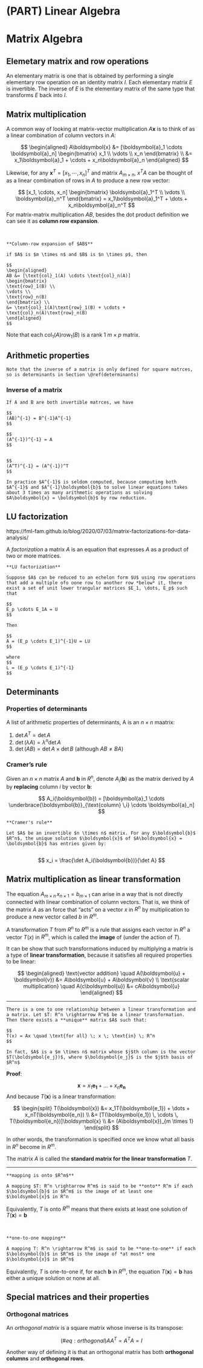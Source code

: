 
# (PART) Linear Algebra {-}


# Matrix Algebra  



## Elemetary matrix and row operations  
An elementary matrix is one that is obtained by performing a single elementary row
operation on an identity matrix $I$. Each elementary matrix $E$ is invertible. The inverse of $E$ is the elementary matrix of the same type that transforms $E$ back into $I$.


## Matrix multiplication

A common way of looking at matrix-vector multiplication $A\boldsymbol{x}$ is to think of as a linear combination of column vectors in $A$:  

$$
\begin{aligned}
A\boldsymbol{x} &= [\boldsymbol{a}_1 \cdots \boldsymbol{a}_n] 
\begin{bmatrix}
x_1 \\
\vdots \\
x_n
\end{bmatrix} \\
&= x_1\boldsymbol{a}_1 + \cdots + x_n\boldsymbol{a}_n
\end{aligned}
$$


Likewise, for any $\boldsymbol{x}^{T} = [x_1, \cdots, x_n]^T$ and matrix $A_{m \times n}$, $x^{T}A$ can be thought of as a linear combination of rows in $A$ to produce a new row vector: 

$$
[x_1, \cdots, x_n] 
\begin{bmatrix}
\boldsymbol{a}_1^T \\
\vdots  \\
\boldsymbol{a}_n^T
\end{bmatrix} 
= x_1\boldsymbol{a}_1^T + \dots + x_n\boldsymbol{a}_n^T
$$
For matrix-matrix multiplication $AB$, besides the dot product definition we can see it as **column row expansion**.  

<br>

```theorem
**Column-row expansion of $AB$**

if $A$ is $m \times n$ and $B$ is $n \times p$, then 

$$
\begin{aligned}
AB &= [\text{col}_1(A) \cdots \text{col}_n(A)] 
\begin{bmatrix}
\text{row}_1(B) \\
\vdots \\ 
\text{row}_n(B)
\end{bmatrix} \\ 
&= \text{col}_1(A)\text{row}_1(B) + \cdots +  \text{col}_n(A)\text{row}_n(B)
\end{aligned}
$$
```


Note that each $\text{col}_1(A)\text{row}_1(B)$ is a rank 1 $m \times p$ matrix. 




## Arithmetic properties   


```block2
Note that the inverse of a matrix is only defined for square matrces, so is determinants in Section \@ref(determinants)
```


### Inverse of a matrix

```theorem
If A and B are both invertible matrces, we have

$$
(AB)^{-1} = B^{-1}A^{-1}
$$

$$
(A^{-1})^{-1} = A  
$$
  

$$
(A^T)^{-1} = (A^{-1})^T
$$
```



```block2
In practice $A^{-1}$ is seldom computed, because computing both $A^{-1}$ and $A^{-1}\boldsymbol{b}$ to solve linear equations takes about 3 times as many arithmetic operations as solving $A\boldsymbol{x} = \boldsymbol{b}$ by row reduction.
```


## LU factorization 

https://fml-fam.github.io/blog/2020/07/03/matrix-factorizations-for-data-analysis/

A *factorization* a matrix $A$ is an equation that expresses $A$ as a product of two or more matrices.  

```definition
**LU factorization**
  
Suppose $A$ can be reduced to an echelon form $U$ using row operations that add a multiple ofo oone row to another row *below* it, there exist a set of unit lower trangular matrices $E_1, \dots, E_p$ such that 

$$
E_p \cdots E_1A = U  
$$
  
Then 

$$
A = (E_p \cdots E_1)^{-1}U = LU
$$

where 
$$
L = (E_p \cdots E_1)^{-1}  
$$
```


## Determinants

### Properties of determinants 

A list of arithmetic properties of determinants, A is an $n\times n$ maatrix: 

1. $\det A^T = \det A$
2. $\det (\lambda A) = \lambda^n \det A$
3. $\det (AB) = \det A \times \det B$ (although $AB \not = BA$)  


### Cramer's rule

Given an $n \times n$ matrix $A$ and $\boldsymbol{b}$ in $R^n$, denote $A_i(\boldsymbol{b})$ as the matrix derived by $A$ by **replacing** column $i$ by vector $\boldsymbol{b}$:  

$$
A_i(\boldsymbol{b}) = [\boldsymbol{a}_1 \cdots \underbrace{\boldsymbol{b}}_{\text{column} \,i} \cdots \boldsymbol{a}_n]
$$

```definition
**Cramer's rule** 

Let $A$ be an invertible $n \times n$ matrix. For any $\boldsymbol{b}$ $R^n$, the unique solution $\boldsymbol{x}$ of $A\boldsymbol{x} = \boldsymbol{b}$ has entries given by: 


```

$$
x_i = \frac{\det A_i(\boldsymbol{b})}{\det A}
$$


## Matrix multiplication as linear transformation

The equation $A_{m \times n} \, x _{ n \times 1} = b_{m \times 1}$ can arise in a way that is not directly connected with linear combination of column vectors. That is,  we think of the matrix $A$ as an force that “acts” on a vector $x$ in $R^n$ by multiplication to produce a new vector called $b$ in $R^m$.  

A transformation $T$ from $R^n$ to $R^m$ is a rule that assigns each vector \boldsymbol{x} in $R^n$ a vector $T(x)$ in $R^m$, which is called the **image** of \boldsymbol{x} (under the action of $T$). 

It can be show that such transformations induced by multiplying a matrix is a type of **linear transformation**, because it satisfies all required properties to be linear:  

$$
\begin{aligned}
\text{vector addition} \quad A(\boldsymbol{u} + \boldsymbol{v}) &= A\boldsymbol{u} + A\boldsymbol{v}  \\ 
\text{scalar multiplication} \quad A(c\boldsymbol{u}) &= cA\boldsymbol{u}
\end{aligned}
$$
<hr>

```theorem
There is a one to one relationship between a linear transformation and a matrix. Let $T: R^n \rightarrow R^m$ be a linear transformation. Then there exists a **unique** matrix $A$ such that:  
  
$$
T(x) = Ax \quad \text{for all} \; x \; \text{in} \; R^n  
$$
  
In fact, $A$ is a $m \times n$ matrix whose $j$th column is the vector $T(\boldsymbol{e_j})$, where $\boldsymbol{e_j}$ is the $j$th basis of $R^n$ 
```

**Proof**: 

$$
\boldsymbol{x} = x_1\boldsymbol{e_1} + \dots + x_n{\boldsymbol{e_n}}
$$
And because $T(\boldsymbol{x})$ is a linear transformation: 

$$
\begin{split}
T(\boldsymbol{x}) &= x_1T(\boldsymbol{e_1}) + \dots + x_nT(\boldsymbol{e_n}) \\
&= [T(\boldsymbol{e_1}) \, \cdots \, T(\boldsymbol{e_n})]\boldsymbol{x} \\
&= (A\boldsymbol{x})_{m \times 1}
\end{split}
$$

In other words, the transformation is specified once we know what all basis in $R^n$ become in $R^m$.

The matrix $A$ is called the **standard matrix for the linear transformation** $T$.  

<hr>


```definition
**mapping is onto $R^m$**

A mapping $T: R^n \rightarrow R^m$ is said to be **onto** R^m if each $\boldsymbol{b}$ in $R^m$ is the image of at least one $\boldsymbol{x}$ in R^n
```

Equivalently, $T$ is onto $R^m$ means that there exists at least one solution of $T(\boldsymbol{x}) = \boldsymbol{b}$

<br>

```definition
**one-to-one mapping**

A mapping T: R^n \rightarrow R^m$ is said to be **one-to-one** if each $\boldsymbol{b}$ in $R^m$ is the image of *at most* one $\boldsymbol{x}$ in $R^n$
```

Equivalently, $T$ is one-to-one if, for each $\boldsymbol{b}$ in $R^m$, the equation $T(\boldsymbol{x}) = \boldsymbol{b}$ has either a unique solution or none at all.

## Special matrices and their properties 

### Orthogonal matrices  

An *orthogonal matrix* is a square matrix whose inverse is its transpose:  

$$
(\#eq:orthogonal)
AA^T = A^TA = I
$$

Another way of defining it is that an orthogonal matrix has both **orthogonal columns** and **orthogonal rows**.